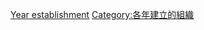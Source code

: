 {{Portal|公司}}
{{Commonscat|Companies by year of establishment}}

[[Category:各時期公司|Year establishment]]
[[Category:各年建立的組織|Category:各年建立的組織]]
